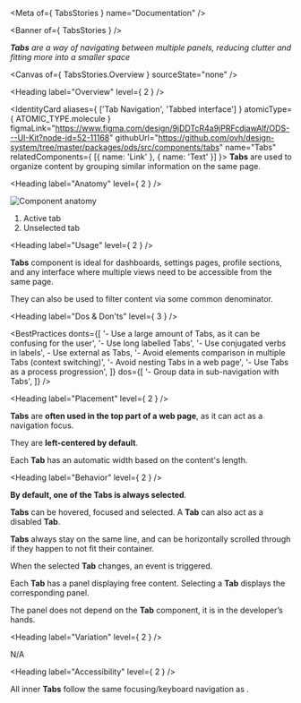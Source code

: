 
<Meta of={ TabsStories } name="Documentation" />

<Banner of={ TabsStories } />

_**Tabs** are a way of navigating between multiple panels, reducing clutter and fitting more into a smaller space_

<Canvas of={ TabsStories.Overview } sourceState="none" />

<Heading label="Overview" level={ 2 } />

<IdentityCard aliases={ ['Tab Navigation', 'Tabbed interface'] }
              atomicType={ ATOMIC_TYPE.molecule }
              figmaLink="https://www.figma.com/design/9jDDTcR4a9jPRFcdjawAlf/ODS---UI-Kit?node-id=52-11168"
              githubUrl="https://github.com/ovh/design-system/tree/master/packages/ods/src/components/tabs"
              name="Tabs"
              relatedComponents={ [{ name: 'Link' }, { name: 'Text' }] }>
  **Tabs** are used to organize content by grouping similar information on the same page.
</IdentityCard>

<Heading label="Anatomy" level={ 2 } />

![Component anatomy](components/tabs/anatomy.png "Component anatomy")

1. Active tab
2. Unselected tab

<Heading label="Usage" level={ 2 } />

**Tabs** component is ideal for dashboards, settings pages, profile sections, and any interface where multiple views need to be accessible from the same page.

They can also be used to filter content via some common denominator.

<Heading label="Dos & Don'ts" level={ 3 } />

<BestPractices
  donts={[
    '- Use a large amount of Tabs, as it can be confusing for the user',
    '- Use long labelled Tabs',
    '- Use conjugated verbs in labels',
    <span>- Use external <StorybookLink kind="ODS Components/Link" label="Link" story="Documentation" /> as Tabs</span>,
    '- Avoid elements comparison in multiple Tabs (context switching)',
    '- Avoid nesting Tabs in a web page',
    '- Use Tabs as a process progression',
  ]}
  dos={[
    '- Group data in sub-navigation with Tabs',
  ]}
/>

<Heading label="Placement" level={ 2 } />

**Tabs** are **often used in the top part of a web page**, as it can act as a navigation focus.

They are **left-centered by default**.

Each **Tab** has an automatic width based on the content's length.

<Heading label="Behavior" level={ 2 } />

**By default, one of the **Tabs** is always selected**.

**Tabs** can be hovered, focused and selected. A **Tab** can also act as a disabled **Tab**.

**Tabs** always stay on the same line, and can be horizontally scrolled through if they happen to not fit their container.

When the selected **Tab** changes, an event is triggered.

Each **Tab** has a panel displaying free content. Selecting a **Tab** displays the corresponding panel.

The panel does not depend on the **Tab** component, it is in the developer’s hands.

<Heading label="Variation" level={ 2 } />

N/A

<Heading label="Accessibility" level={ 2 } />

All inner **Tabs** follow the same focusing/keyboard navigation as <StorybookLink kind="ODS Components/Button" label="Button" story="Documentation" />.
